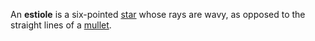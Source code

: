 An '''estiole''' is a six-pointed [[star]] whose rays are wavy, as opposed to the straight lines of a [[mullet]].
{{astronomy-stub}}